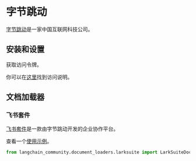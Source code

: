 # 字节跳动

[字节跳动](https://bytedance.com/)是一家中国互联网科技公司。

## 安装和设置

获取访问令牌。

你可以在[这里](https://open.larksuite.com/document)找到访问说明。

## 文档加载器

### 飞书套件

[飞书套件](https://www.larksuite.com/)是一款由字节跳动开发的企业协作平台。

查看一个[使用示例](/docs/integrations/document_loaders/larksuite)。

```python
from langchain_community.document_loaders.larksuite import LarkSuiteDocLoader
```